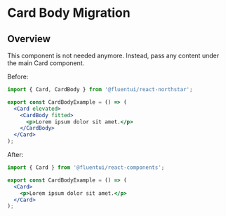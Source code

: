 
<Meta title="Concepts/Migration/from v0/Components/Card Migration/CardBody" />

# Card Body Migration

## Overview

This component is not needed anymore. Instead, pass any content under the main Card component.

Before:

```jsx
import { Card, CardBody } from '@fluentui/react-northstar';

export const CardBodyExample = () => (
  <Card elevated>
    <CardBody fitted>
      <p>Lorem ipsum dolor sit amet.</p>
    </CardBody>
  </Card>
);
```

After:

```jsx
import { Card } from '@fluentui/react-components';

export const CardBodyExample = () => (
  <Card>
    <p>Lorem ipsum dolor sit amet.</p>
  </Card>
);
```
